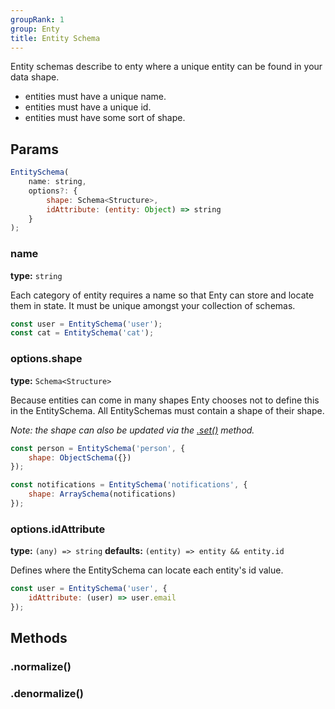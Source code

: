 ```yaml
---
groupRank: 1
group: Enty
title: Entity Schema
---
```


Entity schemas describe to enty where a unique entity can be found in your data shape.

* entities must have a unique name.
* entities must have a unique id.
* entities must have some sort of shape.


## Params

```js
EntitySchema(
    name: string,
    options?: {
        shape: Schema<Structure>,
        idAttribute: (entity: Object) => string
    }
);
```

### name
**type:** `string`

Each category of entity requires a name so that Enty can store and locate them in state.
It must be unique amongst your collection of schemas.

```js
const user = EntitySchema('user');
const cat = EntitySchema('cat');
```


### options.shape
**type:** `Schema<Structure>`

Because entities can come in many shapes Enty chooses not to define this in the EntitySchema.
All EntitySchemas must contain a shape of their shape.

_Note: the shape can also be updated via the [.set()](./all-schemas#set) method._

```js
const person = EntitySchema('person', {
    shape: ObjectSchema({})
});

const notifications = EntitySchema('notifications', {
    shape: ArraySchema(notifications)
});
```

### options.idAttribute
**type:** `(any) => string`
**defaults:** `(entity) => entity && entity.id`

Defines where the EntitySchema can locate each entity's id value.

```js
const user = EntitySchema('user', {
    idAttribute: (user) => user.email
});
```


## Methods

### .normalize()
<Normalize />

### .denormalize()
<Denormalize />
